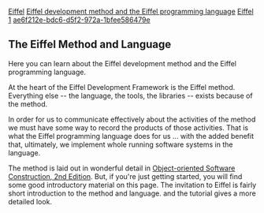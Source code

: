 [[Property:title|Eiffel]]
[[Property:description|Eiffel development method and the Eiffel programming language]]
[[Property:link_title|Eiffel]]
[[Property:weight|1]]
[[Property:uuid|ae6f212e-bdc6-d5f2-972a-1bfee586479e]]
== The Eiffel Method and Language ==

Here you can learn about the Eiffel development method and the Eiffel programming language.

At the heart of the Eiffel Development Framework is the Eiffel method. Everything else -- the language, the tools, the libraries -- exists because of the method. 

In order for us to communicate effectively about the activities of the method we must have some way to record the products of those activities. That is what the Eiffel programming language does for us ... with the added benefit that, ultimately, we implement whole running software systems in the language.

The method is laid out in wonderful detail in [[Object-oriented Software Construction, 2nd Edition]]. But, if you're just getting started, you will find some good introductory material on this page. The invitation to Eiffel is fairly short introduction to the method and language. and the tutorial gives a more detailed look.


